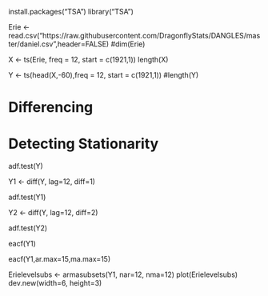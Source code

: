 
install.packages("TSA")
library("TSA")

Erie <- read.csv("https://raw.githubusercontent.com/DragonflyStats/DANGLES/master/daniel.csv",header=FALSE)
#dim(Erie)

X <- ts(Erie, freq = 12, start = c(1921,1))
length(X)

Y <- ts(head(X,-60),freq = 12, start = c(1921,1))
#length(Y)



########################################

# Differencing

# Detecting Stationarity


adf.test(Y)




Y1 <- diff(Y, lag=12, diff=1)

adf.test(Y1)




Y2 <- diff(Y, lag=12, diff=2)

adf.test(Y2)

eacf(Y1)

eacf(Y1,ar.max=15,ma.max=15)


Erielevelsubs <- armasubsets(Y1, nar=12, nma=12)
plot(Erielevelsubs)
dev.new(width=6, height=3)
